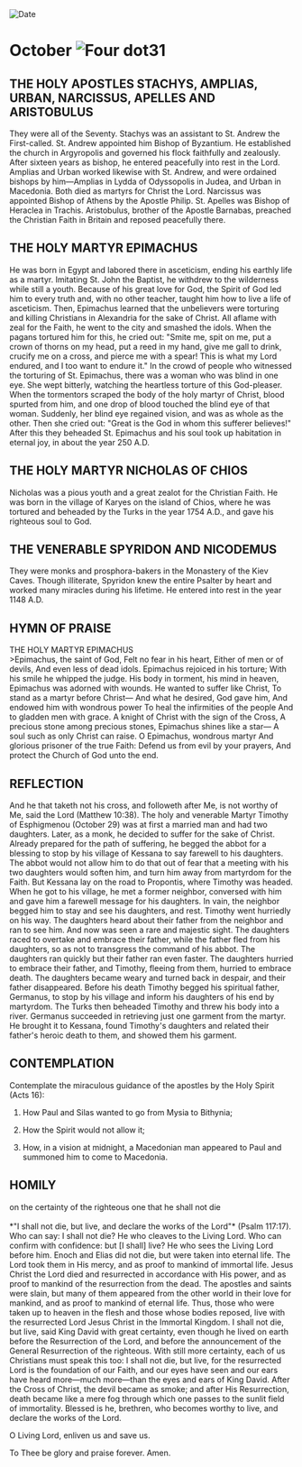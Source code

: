 
<RunningHead />
<Image src="/title-imprint.png" height={68} width={50} alt="Date" className="title-imprint"/>

# <div id="date">October <Image className="four-dot" src="/four-dot.png" height={15} width={15} alt="Four dot" />31</div>

## THE HOLY APOSTLES STACHYS, AMPLIAS, URBAN, NARCISSUS, APELLES AND ARISTOBULUS

They were all of the Seventy. Stachys was an assistant to St. Andrew the First-called. St. Andrew appointed him Bishop of Byzantium. He established the church in Argyropolis and governed his flock faithfully and zealously. After sixteen years as bishop, he entered peacefully into rest in the Lord. Amplias and Urban worked likewise with St. Andrew, and were ordained bishops by him—Amplias in Lydda of Odyssopolis in Judea, and Urban in Macedonia. Both died as martyrs for Christ the Lord. Narcissus was appointed Bishop of Athens by the Apostle Philip. St. Apelles was Bishop of Heraclea in Trachis. Aristobulus, brother of the Apostle Barnabas, preached the Christian Faith in Britain and reposed peacefully there. 

## THE HOLY MARTYR EPIMACHUS

He was born in Egypt and labored there in asceticism, ending his earthly life as a martyr. Imitating St. John the Baptist, he withdrew to the wilderness while still a youth. Because of his great love for God, the Spirit of God led him to every truth and, with no other teacher, taught him how to live a life of asceticism. Then, Epimachus learned that the unbelievers were torturing and killing Christians in Alexandria for the sake of Christ. All aflame with zeal for the Faith, he went to the city and smashed the idols. When the pagans tortured him for this, he cried out: "Smite me, spit on me, put a crown of thorns on my head, put a reed in my hand, give me gall to drink, crucify me on a cross, and pierce me with a spear! This is what my Lord endured, and I too want to endure it." In the crowd of people who witnessed the torturing of St. Epimachus, there was a woman who was blind in one eye. She wept bitterly, watching the heartless torture of this God-pleaser. When the tormentors scraped the body of the holy martyr of Christ, blood spurted from him, and one drop of blood touched the blind eye of that woman. Suddenly, her blind eye regained vision, and was as whole as the other. Then she cried out: "Great is the God in whom this sufferer believes!" After this they beheaded St. Epimachus and his soul took up habitation in eternal joy, in about the year 250 A.D.

## THE HOLY MARTYR NICHOLAS OF CHIOS

Nicholas was a pious youth and a great zealot for the Christian Faith. He was born in the village of Karyes on the island of Chios, where he was tortured and beheaded by the Turks in the year 1754 A.D., and gave his righteous soul to God.

## THE VENERABLE SPYRIDON AND NICODEMUS

They were monks and prosphora-bakers in the Monastery of the Kiev Caves. Though illiterate, Spyridon knew the entire Psalter by heart and worked many miracles during his lifetime. He entered into rest in the year 1148 A.D.


## HYMN OF PRAISE
<div style={{textAlign:'center', color:'crimson', fontWeight:'bold'}}>
THE HOLY MARTYR EPIMACHUS
</div>
>Epimachus, the saint of God,  
Felt no fear in his heart,  
Either of men or of devils,  
And even less of dead idols.  
Epimachus rejoiced in his torture;  
With his smile he whipped the judge.  
His body in torment, his mind in heaven,  
Epimachus was adorned with wounds.  
He wanted to suffer like Christ,  
To stand as a martyr before Christ—  
And what he desired, God gave him,  
And endowed him with wondrous power  
To heal the infirmities of the people  
And to gladden men with grace.  
A knight of Christ with the sign of the Cross,  
A precious stone among precious stones,  
Epimachus shines like a star—  
A soul such as only Christ can raise.  
O Epimachus, wondrous martyr  
And glorious prisoner of the true Faith:  
Defend us from evil by your prayers,  
And protect the Church of God unto the end.  


## REFLECTION

And he that taketh not his cross, and followeth after Me, is not worthy of Me, said the Lord (Matthew 10:38). The holy and venerable Martyr Timothy of Esphigmenou (October 29) was at first a married man and had two daughters. Later, as a monk, he decided to suffer for the sake of Christ. Already prepared for the path of suffering, he begged the abbot for a blessing to stop by his village of Kessana to say farewell to his daughters. The abbot would not allow him to do that out of fear that a meeting with his two daughters would soften him, and turn him away from martyrdom for the Faith. But Kessana lay on the road to Propontis, where Timothy was headed. When he got to his village, he met a former neighbor, conversed with him and gave him a farewell message for his daughters. In vain, the neighbor begged him to stay and see his daughters, and rest. Timothy went hurriedly on his way. The daughters heard about their father from the neighbor and ran to see him. And now was seen a rare and majestic sight. The daughters raced to overtake and embrace their father, while the father fled from his daughters, so as not to transgress the command of his abbot. The daughters ran quickly but their father ran even faster. The daughters hurried to embrace their father, and Timothy, fleeing from them, hurried to embrace death. The daughters became weary and turned back in despair, and their father disappeared. Before his death Timothy begged his spiritual father, Germanus, to stop by his village and inform his daughters of his end by martyrdom. The Turks then beheaded Timothy and threw his body into a river. Germanus succeeded in retrieving just one garment from the martyr. He brought it to Kessana, found Timothy's daughters and related their father's heroic death to them, and showed them his garment.


## CONTEMPLATION

Contemplate the miraculous guidance of the apostles by the Holy Spirit (Acts 16):

1. How Paul and Silas wanted to go from Mysia to Bithynia;

2. How the Spirit would not allow it;

3. How, in a vision at midnight, a Macedonian man appeared to Paul and summoned him to come to Macedonia.


## HOMILY
<div style={{textAlign:'center', color:'crimson', fontWeight:'bold'}}>
on the certainty of the righteous one that he shall not die
</div>
<br />
<div style={{textAlign:'right'}}>
*"I shall not die, but live, and declare the works of the Lord"* (Psalm 117:17).
</div>
Who can say: I shall not die? He who cleaves to the Living Lord. Who can confirm with confidence: but [I shall] live? He who sees the Living Lord before him. Enoch and Elias did not die, but were taken into eternal life. The Lord took them in His mercy, and as proof to mankind of immortal life. Jesus Christ the Lord died and resurrected in accordance with His power, and as proof to mankind of the resurrection from the dead. The apostles and saints were slain, but many of them appeared from the other world in their love for mankind, and as proof to mankind of eternal life. Thus, those who were taken up to heaven in the flesh and those whose bodies reposed, live with the resurrected Lord Jesus Christ in the Immortal Kingdom. I shall not die, but live, said King David with great certainty, even though he lived on earth before the Resurrection of the Lord, and before the announcement of the General Resurrection of the righteous. With still more certainty, each of us Christians must speak this too: I shall not die, but live, for the resurrected Lord is the foundation of our Faith, and our eyes have seen and our ears have heard more—much more—than the eyes and ears of King David. After the Cross of Christ, the devil became as smoke; and after His Resurrection, death became like a mere fog through which one passes to the sunlit field of immortality. Blessed is he, brethren, who becomes worthy to live, and declare the works of the Lord.

O Living Lord, enliven us and save us.

To Thee be glory and praise forever. Amen.